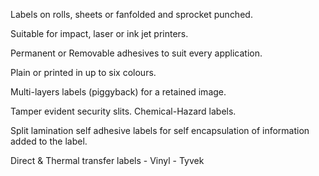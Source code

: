 Labels on rolls, sheets or fanfolded and sprocket punched.

Suitable for impact, laser or ink jet printers.

Permanent or Removable adhesives to suit every application.

Plain or printed in up to six colours.

Multi-layers labels (piggyback) for a retained image.

Tamper evident security slits. Chemical-Hazard labels.

Split lamination self adhesive labels for self encapsulation of information added to the label.

Direct & Thermal transfer labels - Vinyl - Tyvek
